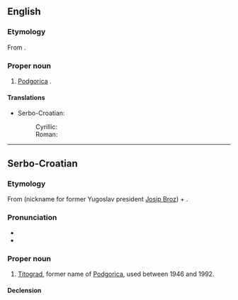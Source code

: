 ==English==

===Etymology===
From {{etyl|sh}} {{term|Titograd|lang=sh}}.

===Proper noun===
{{en-proper noun}}

# {{historical}} {{non-gloss definition|A former name of}} [[Podgorica]] {{qualifier|used between 1946 and 1992}}.

====Translations====
{{trans-top|former name of Podgorica}}
* Serbo-Croatian:
*: Cyrillic: {{t-|sh|Титоград|m|alt=Ти̏тогра̄д|sc=Cyrl}}
*: Roman: {{t-|sh|Titograd|m|alt=Tȉtogrād}}
{{trans-mid}}
{{trans-bottom}}

----

==Serbo-Croatian==

===Etymology===
From {{term|Tito|Tȉto|lang=sh}} (nickname for former Yugoslav president [[w:Josip Broz Tito|Josip Broz]]) + {{term|grad|grȃd|city|lang=sh}}.

===Pronunciation===
* {{IPA|/tîtoɡraːd/|lang=sh}}
* {{hyphenation|Ti|to|grad}}

===Proper noun===
{{sh-noun|g=m|head=Tȉtogrād|r|Титоград|Ти̏тогра̄д}}

# {{historical}} [[#English|Titograd]], former name of [[Podgorica]], used between 1946 and 1992.

====Declension====
{{sh-decl-noun-unc
|Tȉtogrād
|Tȉtogrāda
|Tȉtogrādu
|Tȉtogrād
|Tȉtogrāde
|Tȉtogrādu
|Tȉtogrādom
}}